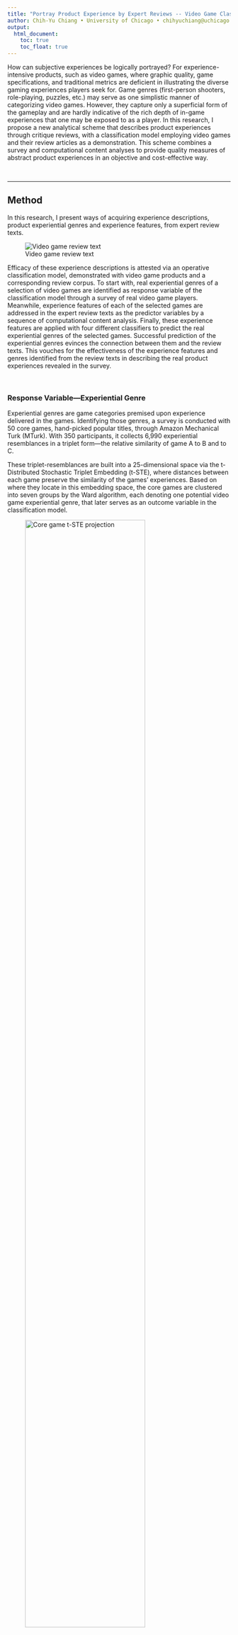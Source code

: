```yaml
---
title: "Portray Product Experience by Expert Reviews -- Video Game Classification on In-Game Experiences"
author: Chih-Yu Chiang • University of Chicago • chihyuchiang@uchicago.edu
output:
  html_document:
    toc: true
    toc_float: true
---
```


How can subjective experiences be logically portrayed? For experience-intensive products, such as video games, where graphic quality, game specifications, and traditional metrics are deficient in illustrating the diverse gaming experiences players seek for. Game genres (first-person shooters, role-playing, puzzles, etc.) may serve as one simplistic manner of categorizing video games. However, they capture only a superficial form of the gameplay and are hardly indicative of the rich depth of in-game experiences that one may be exposed to as a player. In this research, I propose a new analytical scheme that describes product experiences through critique reviews, with a classification model employing video games and their review articles as a demonstration. This scheme combines a survey and computational content analyses to provide quality measures of abstract product experiences in an objective and cost-effective way.

</br>

---------------

## Method
In this research, I present ways of acquiring experience descriptions, product experiential genres and experience features, from expert review texts.

![Video game review text](img_rp/Picture0.png)

Efficacy of these experience descriptions is attested via an operative classification model, demonstrated with video game products and a corresponding review corpus. To start with, real experiential genres of a selection of video games are identified as response variable of the classification model through a survey of real video game players. Meanwhile, experience features of each of the selected games are addressed in the expert review texts as the predictor variables by a sequence of computational content analysis. Finally, these experience features are applied with four different classifiers to predict the real experiential genres of the selected games. Successful prediction of the experiential genres evinces the connection between them and the review texts. This vouches for the effectiveness of the experience features and genres identified from the review texts in describing the real product experiences revealed in the survey.

</br>

### Response Variable—Experiential Genre
Experiential genres are game categories premised upon experience delivered in the games. Identifying those genres, a survey is conducted with 50 core games, hand-picked popular titles, through Amazon Mechanical Turk (MTurk). With 350 participants, it collects 6,990 experiential resemblances in a triplet form—the relative similarity of game A to B and to C.

These triplet-resemblances are built into a 25-dimensional space via the t-Distributed Stochastic Triplet Embedding (t-STE), where distances between each game preserve the similarity of the games’ experiences. Based on where they locate in this embedding space, the core games are clustered into seven groups by the Ward algorithm, each denoting one potential video game experiential genre, that later serves as an outcome variable in the classification model.

![Core game t-STE projection](img_rp/Picture1.png){width=80%}

For example, Genre #2 includes traditional simulation games, as well as several MOBA and puzzle games, all requiring their players to *explore* and to be *creative* to succeed.

![Sample experiential genre](img_rp/Picture2.png){width=26.5%}

</br>

### Predictor Variable—Experience Feature
Game experience features are specific experiences delivered in a game. In this study, they are extracted from an expert review corpus, compiled from articles of three major game information websites, *GameSpot*, *GamesRadar*, and *Polygon*. The corpus includes 15,727 English reviews, covering 11,724 unique games in the last four decades, and amasses a total of 15-million words of analysis. A word cloud is provided, showing high-frequency terms of this corpus. It is then applied with the Word2Vec (W2V) algorithm to provide a 300-dimensional space that representing semantic similarities between words apropos of linguistic conventions of the video gaming field.

![Word cloud - game review corpus](img_rp/Picture3.png){width=40%}

Based on this embedding space, two approaches are adopted in acquiring the features. One utilizes the Doc2Vec (D2V) algorithm to acquire document vectors, each denotes the semantic position of a review article in the W2V space. Out of the vectors, the value of each dimension is taken as an experience feature of the corresponding game. Another employs a document’s cosine similarity, in the W2V space, of each “experience concept group” as the feature.  The concept groups are clusters of 30,396 experience keywords, identified through reversed searches of Webster Unabridged Dictionary and expanded by the WordNet synsets. The keywords are clustered with the Ward algorithm into 10, 30, 100, 300, and 1000 concept groups, by their semantic meaning revealed through the Google News W2V space.

For example, Concept Group #11 (of the 300 clusters) contains a particular experience of military, as the keywords include not only types of armed forces but also actions, equipment, and facilities commonly associated with the troops.

![Sample experience concept group](img_rp/Picture4.png){width=80%}

</br>

### Classification Model
Regarding the 50 core games, I extract experience features from 355 review articles in predicting the games’ experiential genres with multiple classification models. Both approaches of the experience features are applied with four classifiers: Support Vector Machine (SVM, with the linear kernel), Neural Nets (Multi-Layer Perceptron (MLP), with 100 hidden layers), Random Forest, and Multinomial Naïve Bayes. Of all combinations, model precision rates are evaluated under the leave-one-out cross validation.

![Confusion matrix](img_rp/Picture5.png){width=32%}

![Model precision rate](img_rp/Picture6.png){width=80%}

Among all models, the Neural Nets performs the best, with the document vectors as the input, topping a 61.13% precision rate (see confusion matrix for genre breakdown), a substantial improvement from the baseline of 23.38%.

This best model is then applied with the full 15,727 game reviews in the expert review corpus. This effectively estimates experiential genres for the 11-thousand non-core games. The results are projected with t-Distributed Stochastic Neighbor Embedding (t-SNE). In the projection, I mark random games from Genre #2 (turquoise color). They closely echo the *explorative* and *creative* experience represented by the core games of this genre. From the geographical separation of the colors, we also gain superficial insights to the quality of the underlying model—it successfully captures the between-genre variation as shown by the observations’ projected locations.

![Non-Core game t-SNE projection](img_rp/Picture7.png){width=80%}

</br>

---------------

## Portrait of the Experience
We might describe the experience of a game with measures developed in this study, the experiential genres, concept groups, and individual keywords. For example, by observing high-frequency keywords, we may savor the flavor of a genre. As for Genre #2, we have keywords like CREATE, WORLD, BUILD, and LIFE for the creativity-intensive games.

![Word cloud - Genre #2](img_rp/Picture8.png){width=40%}

We may also take advantage of a hierarchical structure among the measures—the genres can be portrayed with the concept groups, which are, in turn, impersonated by the individual keywords. For example, we could describe a genre via its scores (average cosine similarity) on particular concept groups. In the below figure, Genre #2 has the lowest score, among all genres, on Concept Group #11, the concept group denoting the *military force* experiences and comprises of keywords such as SUBMARINE, MISSILE, and BATTALION. Agreeing with our previous observations on Genre #2, these keywords properly signifies the opposite experience nature of the genre’s member titles such as *Minecraft* and *Animal Crossing: New Leaf*.

![Distributions of sample experiential concept groups](img_rp/Picture9.png){width=80%}

</br>

---------------

## Conclusion
- Validate the relationship between product experiences and the reviews.
- Identify universal experience elements from a linguistic construct.
- Develop objective experience measures, quantifiable and involve less user judgments.
- The approach itself is cost-effective, as less interviews and surveys are needed.
- Possible to be applied to other experience-intensive products.
